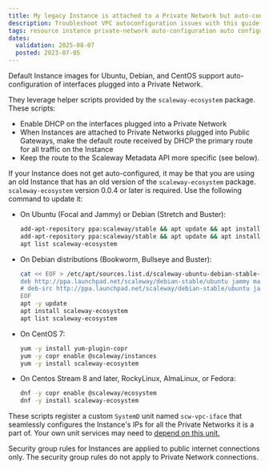 ```yaml
---
title: My legacy Instance is attached to a Private Network but auto-configuration is not working
description: Troubleshoot VPC autoconfiguration issues with this guide. Find solutions to common problems and ensure smooth network setup on Scaleway.
tags: resource instance private-network auto-configuration auto configuration dhcp default-route
dates:
  validation: 2025-08-07
  posted: 2023-07-05
---
```


Default Instance images for Ubuntu, Debian, and CentOS support auto-configuration of interfaces plugged into a Private Network.

They leverage helper scripts provided by the `scaleway-ecosystem` package. These scripts:

- Enable DHCP on the interfaces plugged into a Private Network
- When Instances are attached to Private Networks plugged into Public Gateways, make the default route received by DHCP the primary route for all traffic on the Instance
- Keep the route to the Scaleway Metadata API more specific (see below).

If your Instance does not get auto-configured, it may be that you are using an old Instance that has an old version of the `scaleway-ecosystem` package. `scaleway-ecosystem` version 0.0.4 or later is required. Use the following command to update it:

- On Ubuntu (Focal and Jammy) or Debian (Stretch and Buster):

    ```bash
    add-apt-repository ppa:scaleway/stable && apt update && apt install scaleway-ecosystem
    add-apt-repository ppa:scaleway/stable && apt update && apt install scaleway-ecosystem
    apt list scaleway-ecosystem
    ```

- On Debian distributions (Bookworm, Bullseye and Buster):

    ```bash
    cat << EOF > /etc/apt/sources.list.d/scaleway-ubuntu-debian-stable-jammy.list
    deb http://ppa.launchpad.net/scaleway/debian-stable/ubuntu jammy main
    # deb-src http://ppa.launchpad.net/scaleway/debian-stable/ubuntu jammy main
    EOF
    apt -y update
    apt install scaleway-ecosystem
    apt list scaleway-ecosystem
    ```

- On CentOS 7:

    ```bash
    yum -y install yum-plugin-copr
    yum -y copr enable @scaleway/instances
    yum -y install scaleway-ecosystem
    ```

- On Centos Stream 8 and later, RockyLinux, AlmaLinux, or Fedora:

    ```bash
    dnf -y copr enable @scaleway/ecosystem
    dnf -y install scaleway-ecosystem
    ```

These scripts register a custom `SystemD` unit named `scw-vpc-iface` that seamlessly configures the Instance's IPs for all the Private Networks it is a part of. Your own unit services may need to [depend on this unit.](https://www.freedesktop.org/software/systemd/man/systemd.unit.html#Wants=)

<Message type="tip">
  Security group rules for Instances are applied to public internet connections only. The security group rules do not apply to Private Network connections.
</Message>